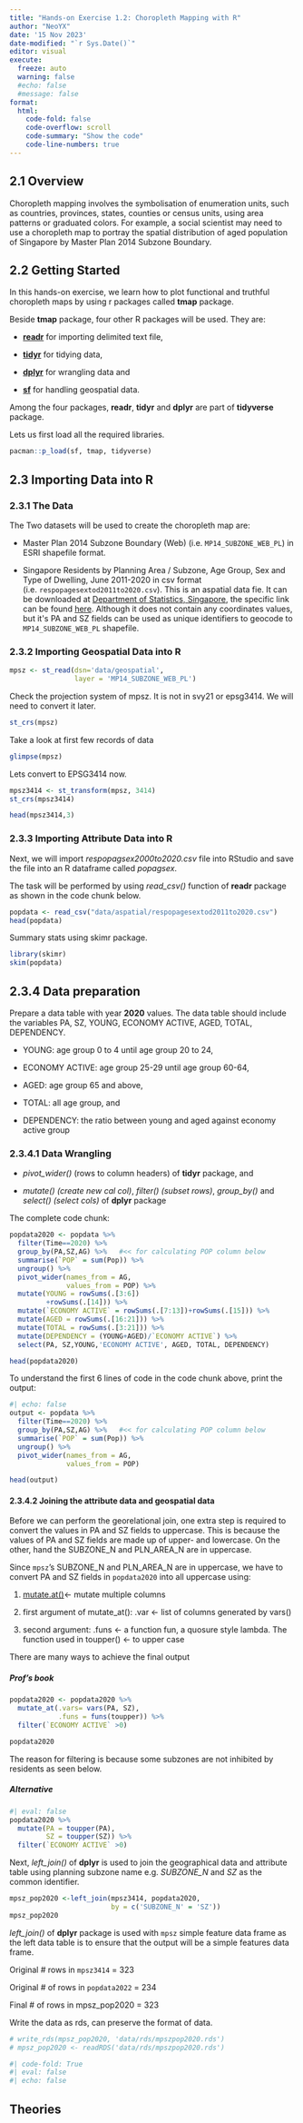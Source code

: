 ```yaml
---
title: "Hands-on Exercise 1.2: Choropleth Mapping with R"
author: "NeoYX"
date: '15 Nov 2023'
date-modified: "`r Sys.Date()`"
editor: visual
execute: 
  freeze: auto
  warning: false
  #echo: false
  #message: false
format: 
  html:
    code-fold: false
    code-overflow: scroll
    code-summary: "Show the code"
    code-line-numbers: true
---
```


## 2.1 Overview

Choropleth mapping involves the symbolisation of enumeration units, such as countries, provinces, states, counties or census units, using area patterns or graduated colors. For example, a social scientist may need to use a choropleth map to portray the spatial distribution of aged population of Singapore by Master Plan 2014 Subzone Boundary.

## 2.2 Getting Started

In this hands-on exercise, we learn how to plot functional and truthful choropleth maps by using r packages called **tmap** package.

Beside **tmap** package, four other R packages will be used. They are:

-   [**readr**](https://readr.tidyverse.org/) for importing delimited text file,

-   [**tidyr**](https://tidyr.tidyverse.org/) for tidying data,

-   [**dplyr**](https://dplyr.tidyverse.org/) for wrangling data and

-   [**sf**](https://cran.r-project.org/web/packages/sf/) for handling geospatial data.

Among the four packages, **readr**, **tidyr** and **dplyr** are part of **tidyverse** package.

Lets us first load all the required libraries.

```r
pacman::p_load(sf, tmap, tidyverse)
```

## 2.3 Importing Data into R

### 2.3.1 The Data

The Two datasets will be used to create the choropleth map are:

-   Master Plan 2014 Subzone Boundary (Web) (i.e. `MP14_SUBZONE_WEB_PL`) in ESRI shapefile format.

-   Singapore Residents by Planning Area / Subzone, Age Group, Sex and Type of Dwelling, June 2011-2020 in csv format (i.e. `respopagesextod2011to2020.csv`). This is an aspatial data fie. It can be downloaded at [Department of Statistics, Singapore](https://www.singstat.gov.sg/), the specific link can be found [here](https://www.singstat.gov.sg/find-data/search-by-theme/population/geographic-distribution/latest-data). Although it does not contain any coordinates values, but it\'s PA and SZ fields can be used as unique identifiers to geocode to `MP14_SUBZONE_WEB_PL` shapefile.

### 2.3.2 Importing Geospatial Data into R

```r
mpsz <- st_read(dsn='data/geospatial',
                layer = 'MP14_SUBZONE_WEB_PL')
```

Check the projection system of mpsz. It is not in svy21 or epsg3414. We will need to convert it later.

```r
st_crs(mpsz)
```

Take a look at first few records of data

```r
glimpse(mpsz)
```

Lets convert to EPSG3414 now.

```r
mpsz3414 <- st_transform(mpsz, 3414)
st_crs(mpsz3414)
```

```r
head(mpsz3414,3)
```

### 2.3.3 Importing Attribute Data into R

Next, we will import *respopagsex2000to2020.csv* file into RStudio and save the file into an R dataframe called *popagsex*.

The task will be performed by using *read_csv()* function of **readr** package as shown in the code chunk below.

```r
popdata <- read_csv("data/aspatial/respopagesextod2011to2020.csv")
head(popdata)
```

Summary stats using skimr package.

```r
library(skimr)
skim(popdata)
```

## 2.3.4 Data preparation

Prepare a data table with year **2020** values. The data table should include the variables PA, SZ, YOUNG, ECONOMY ACTIVE, AGED, TOTAL, DEPENDENCY.

-   YOUNG: age group 0 to 4 until age group 20 to 24,

-   ECONOMY ACTIVE: age group 25-29 until age group 60-64,

-   AGED: age group 65 and above,

-   TOTAL: all age group, and

-   DEPENDENCY: the ratio between young and aged against economy active group

### 2.3.4.1 Data Wrangling

-   *pivot_wider()* (rows to column headers) of **tidyr** package, and

-   *mutate() (create new cal col)*, *filter() (subset rows)*, *group_by()* and *select() (select cols)* of **dplyr** package

The complete code chunk:

```r
popdata2020 <- popdata %>% 
  filter(Time==2020) %>% 
  group_by(PA,SZ,AG) %>%   #<< for calculating POP column below
  summarise(`POP` = sum(Pop)) %>% 
  ungroup() %>%
  pivot_wider(names_from = AG,
              values_from = POP) %>% 
  mutate(YOUNG = rowSums(.[3:6])
         +rowSums(.[14])) %>% 
  mutate(`ECONOMY ACTIVE` = rowSums(.[7:13])+rowSums(.[15])) %>%
  mutate(AGED = rowSums(.[16:21])) %>%
  mutate(TOTAL = rowSums(.[3:21])) %>% 
  mutate(DEPENDENCY = (YOUNG+AGED)/`ECONOMY ACTIVE`) %>% 
  select(PA, SZ,YOUNG,'ECONOMY ACTIVE', AGED, TOTAL, DEPENDENCY)

head(popdata2020)
```

To understand the first 6 lines of code in the code chunk above, print the output:

```r
#| echo: false
output <- popdata %>% 
  filter(Time==2020) %>% 
  group_by(PA,SZ,AG) %>%   #<< for calculating POP column below
  summarise(`POP` = sum(Pop)) %>% 
  ungroup() %>%
  pivot_wider(names_from = AG,
              values_from = POP)

head(output)
```

#### 2.3.4.2 Joining the attribute data and geospatial data

Before we can perform the georelational join, one extra step is required to convert the values in PA and SZ fields to uppercase. This is because the values of PA and SZ fields are made up of upper- and lowercase. On the other, hand the SUBZONE_N and PLN_AREA_N are in uppercase.

Since `mpsz`'s SUBZONE_N and PLN_AREA_N are in uppercase, we have to convert PA and SZ fields in `popdata2020` into all uppercase using:

1.  [mutate.at()](https://dplyr.tidyverse.org/reference/mutate_all.html)\<- mutate multiple columns

2.  first argument of mutate_at(): .var \<- list of columns generated by vars()

3.  second argument: .funs \<- a function fun, a quosure style lambda. The function used in toupper() \<- to upper case

There are many ways to achieve the final output

::: panel-tabset
##### Prof's book

```r
popdata2020 <- popdata2020 %>% 
  mutate_at(.vars= vars(PA, SZ),
            .funs = funs(toupper)) %>% 
  filter(`ECONOMY ACTIVE` >0)

popdata2020
```

The reason for filtering is because some subzones are not inhibited by residents as seen below.

##### Alternative

```r
#| eval: false
popdata2020 %>%
  mutate(PA = toupper(PA),
         SZ = toupper(SZ)) %>% 
  filter(`ECONOMY ACTIVE` >0)
```
:::

Next, *left_join()* of **dplyr** is used to join the geographical data and attribute table using planning subzone name e.g. *SUBZONE_N* and *SZ* as the common identifier.

```r
mpsz_pop2020 <-left_join(mpsz3414, popdata2020,
                         by = c('SUBZONE_N' = 'SZ'))
mpsz_pop2020
```

::: callout-important
*left_join()* of **dplyr** package is used with `mpsz` simple feature data frame as the left data table is to ensure that the output will be a simple features data frame.
:::

Original \# rows in `mpsz3414` = 323

Original \# of rows in `popdata2022` = 234

Final \# of rows in mpsz_pop2020 = 323

Write the data as rds, can preserve the format of data.

```r
# write_rds(mpsz_pop2020, 'data/rds/mpszpop2020.rds')
# mpsz_pop2020 <- readRDS('data/rds/mpszpop2020.rds')
```

```r
#| code-fold: True
#| eval: false
#| echo: false
```

## Theories

### 
